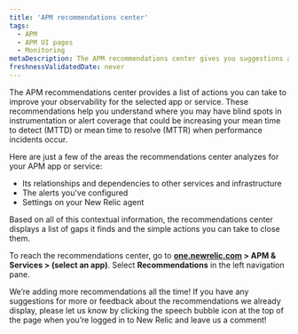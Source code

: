 ```yaml
---
title: 'APM recommendations center'
tags:
  - APM
  - APM UI pages
  - Monitoring
metaDescription: The APM recommendations center gives you suggestions about how you might improve your application monitoring.
freshnessValidatedDate: never
---
```


The APM recommendations center provides a list of actions you can take to improve your observability for the selected app or service. These recommendations help you understand where you may have blind spots in instrumentation or alert coverage that could be increasing your mean time to detect (MTTD) or mean time to resolve (MTTR) when performance incidents occur.

Here are just a few of the areas the recommendations center analyzes for your APM app or service:

*  Its relationships and dependencies to other services and infrastructure
*  The alerts you've configured
*  Settings on your New Relic agent

Based on all of this contextual information, the recommendations center displays a list of gaps it finds and the simple actions you can take to close them.

To reach the recommendations center, go to **[one.newrelic.com](https://one.newrelic.com/all-capabilities)  > APM & Services > (select an app)**. Select **Recommendations** in the left navigation pane.

We’re adding more recommendations all the time! If you have any suggestions for more or feedback about the recommendations we already display, please let us know by clicking the speech bubble icon at the top of the page when you’re logged in to New Relic and leave us a comment!